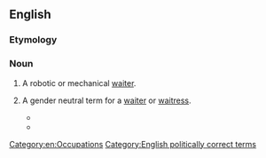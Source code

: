 ==English==

===Etymology===
{{rfe|Possibly related to [[patron]].}}

===Noun===
{{wikipedia}}
{{en-noun}}

# {{dated|science fiction}} A robotic or mechanical [[waiter]].
# {{nonstandard}} A gender neutral term for a [[waiter]] or [[waitress]].
#* {{quote-news
 |year=1985
 |date=January 23
 |work=Daily Telegraph
 |page=<!--16/4-->
 |passage=A coffee shop at Cambridge, Massachusetts, has joined the feminist bandwagon by banning references to waiters and waitresses. According to a notice on the door the staff are henceforth to be known as ‘'''waitrons'''’.}}
#* {{quote-news
 |year=2006
 |date=June 12
 |title=Letters to the Daily Telegraph
 |work=Daily Telegraph
 |author=Anthony Luke
 |url=http://www.telegraph.co.uk/comment/letters/3625679/Letters-to-The-Daily-Telegraph.html
 |accessdate=2010-10-02
 |passage=Earlier this year, at a well-known restaurant in South Africa, I saw on the menu the words "if you want something not on the menu, please consult your '''waitron'''". When I asked the manager what this meant, she told me that the term was used to ensure that no sexism was involved.}}

[[Category:en:Occupations]]
[[Category:English politically correct terms]]